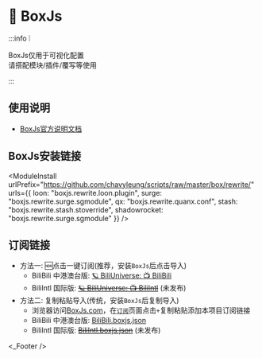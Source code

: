 
# 🧰 BoxJs
:::info ❕

BoxJs仅用于可视化配置  
请搭配模块/插件/覆写等使用  

:::

## 使用说明
* [BoxJs官方说明文档](https://chavyleung.gitbook.io/boxjs/)

## BoxJs安装链接
<ModuleInstall
  urlPrefix="https://github.com/chavyleung/scripts/raw/master/box/rewrite/"
  urls={{
    loon: "boxjs.rewrite.loon.plugin",
    surge: "boxjs.rewrite.surge.sgmodule",
    qx: "boxjs.rewrite.quanx.conf",
    stash: "boxjs.rewrite.stash.stoverride",
    shadowrocket: "boxjs.rewrite.surge.sgmodule"
  }}
/>

## 订阅链接
* 方法一: 🆕点击一键订阅(推荐，安装`BoxJs`后点击导入)
  * BiliBili 中港澳台版: [🪐 BiliUniverse: 📺 BiliBili](http://boxjs.com/#/sub/add/https://github.com/BiliUniverse/BoxJs/raw/main/BiliBili.boxjs.json "🪐 BiliUniverse: 📺 BiliBili")
  * BiliIntl 国际版: ~~[🪐 BiliUniverse: 📺 BiliIntl](http://boxjs.com/#/sub/add/https://github.com/BiliUniverse/BoxJs/raw/main/BiliIntl.boxjs.json "🪐 BiliUniverse: 📺 BiliIntl")~~ (未发布)
* 方法二: 复制粘贴导入(传统，安装`BoxJs`后复制导入)
  * 浏览器访问[BoxJs.com](http://boxjs.com)，在[`订阅`](http://boxjs.com/#/sub)页面点击`+`复制粘贴添加本项目订阅链接
  * BiliBili 中港澳台版: [BiliBili.boxjs.json](https://github.com/BiliUniverse/BoxJs/raw/main/BiliBili.boxjs.json "🪐 BiliUniverse: 📺 BiliBili")
  * BiliIntl 国际版: ~~[BiliIntl.boxjs.json](https://github.com/BiliUniverse/BoxJs/raw/main/BiliIntl.boxjs.json "🪐 BiliUniverse: 📺 BiliIntl")~~ (未发布)

<_Footer />
